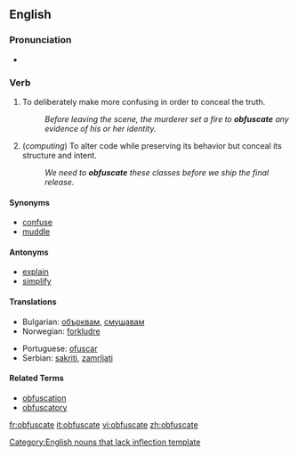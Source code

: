 ==English==

===Pronunciation===
*{{audio|en-us-obfuscated.ogg|Audio (US)}}

===Verb===
{{en-verb|obfuscat|ing}}

# To deliberately make more confusing in order to conceal the truth.
#: ''Before leaving the scene, the murderer set a fire to '''obfuscate''' any evidence of his or her identity.''
# (''computing'') To alter code while preserving its behavior but conceal its structure and intent.
#: ''We need to '''obfuscate''' these classes before we ship the final release.''

====Synonyms====
*[[confuse]]
*[[muddle]]

====Antonyms====
*[[explain]]
*[[simplify]]

====Translations====
{{top}}
*Bulgarian: [[обърквам]], [[смущавам]]
*Norwegian: [[forkludre]]
{{mid}}
*Portuguese: [[ofuscar]]
*Serbian: [[sakriti]], [[zamrljati]]
{{bottom}}

====Related Terms====
*[[obfuscation]]
*[[obfuscatory]]


[[Category:English nouns that lack inflection template]]

[[fr:obfuscate]]
[[it:obfuscate]]
[[vi:obfuscate]]
[[zh:obfuscate]]